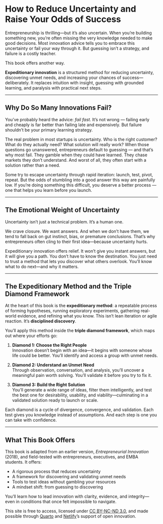 # How to Reduce Uncertainty and Raise Your Odds of Success {.unnumbered}

Entrepreneurship is thrilling—but it’s also uncertain. When you’re building something new, you’re often missing the very knowledge needed to make good decisions. Most innovation advice tells you to embrace this uncertainty or fail your way through it. But guessing isn’t a strategy, and failure is a costly teacher.

This book offers another way.

**Expeditionary innovation** is a structured method for reducing uncertainty, discovering unmet needs, and increasing your chances of success—deliberately. It replaces intuition with insight, guessing with grounded learning, and paralysis with practical next steps.

---

## Why Do So Many Innovations Fail? {.unnumbered}

You’ve probably heard the advice: *fail fast*. It’s not wrong — failing early and cheaply is far better than failing late and expensively. But failure shouldn’t be your primary learning strategy.

The real problem in most startups is uncertainty. Who is the right customer? What do they actually need? What solution will really work? When those questions go unanswered, entrepreneurs default to guessing — and that’s why most fail. They gamble when they could have learned. They chase markets they don’t understand. And worst of all, they often start with a solution rather than a need.

Some try to escape uncertainty through rapid iteration: launch, test, pivot, repeat.  But the odds of stumbling into a good answer this way are painfully low. If you’re doing something this difficult, you deserve a better process — one that helps you learn before you launch.


---

## The Emotional Weight of Uncertainty {.unnumbered}

Uncertainty isn't just a technical problem. It's a human one.

We crave closure. We want answers. And when we don’t have them, we tend to fall back on gut instinct, bias, or premature conclusions. That’s why entrepreneurs often cling to their first idea—because uncertainty hurts.

Expeditionary innovation offers relief. It won’t give you instant answers, but it will give you a path. You don’t have to know the destination. You just need to trust a method that lets you discover what others overlook. You’ll know what to do next—and why it matters.

---

## The Expeditionary Method and the Triple Diamond Framework {.unnumbered}

At the heart of this book is the **expeditionary method**: a repeatable process of forming hypotheses, running exploratory experiments, gathering real-world evidence, and refining what you know. This isn’t lean iteration or agile reaction. It’s **disciplined discovery**.

You’ll apply this method inside the **triple diamond framework**, which maps out where your efforts go:

1. **Diamond 1: Choose the Right People**  
   Innovation doesn’t begin with an idea—it begins with someone whose life could be better. You’ll identify and access a group with unmet needs.

2. **Diamond 2: Understand an Unmet Need**  
   Through observation, conversation, and analysis, you’ll uncover a meaningful pain worth solving. You’ll validate it before you try to fix it.

3. **Diamond 3: Build the Right Solution**  
   You’ll generate a wide range of ideas, filter them intelligently, and test the best one for desirability, usability, and viability—culminating in a validated solution ready to launch or scale.

Each diamond is a cycle of divergence, convergence, and validation. Each test gives you knowledge instead of assumptions. And each step is one you can take with confidence.

---

## What This Book Offers {.unnumbered}

This book is adapted from an earlier version, *Entrepreneurial Innovation* (2018), and field-tested with entrepreneurs, executives, and EMBA students. It offers:

- A rigorous process that reduces uncertainty  
- A framework for discovering and validating unmet needs  
- Tools to test ideas without gambling your resources  
- A mindset shift: from guessing to discovering

You’ll learn how to lead innovation with clarity, evidence, and integrity—even in conditions that once felt impossible to navigate.

This site is free to access, licensed under [CC BY-NC-ND 3.0](https://creativecommons.org/licenses/by-nc-nd/3.0/us/), and made possible through [Quarto](https://quarto.org/docs/books) and [Netlify](https://www.netlify.com)’s support of open innovation.

